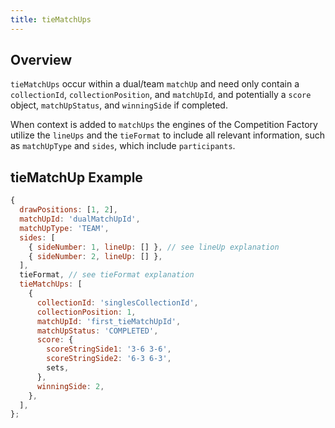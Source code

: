 ```yaml
---
title: tieMatchUps
---
```


## Overview

`tieMatchUps` occur within a dual/team `matchUp` and need only contain a `collectionId`, `collectionPosition`, and `matchUpId`,
and potentially a `score` object, `matchUpStatus`, and `winningSide` if completed.

When context is added to `matchUps` the engines of the Competition Factory utilize the `lineUps` and the `tieFormat` to include all relevant information,
such as `matchUpType` and `sides`, which include `participants`.

## tieMatchUp Example

```js
{
  drawPositions: [1, 2],
  matchUpId: 'dualMatchUpId',
  matchUpType: 'TEAM',
  sides: [
    { sideNumber: 1, lineUp: [] }, // see lineUp explanation
    { sideNumber: 2, lineUp: [] },
  ],
  tieFormat, // see tieFormat explanation
  tieMatchUps: [
    {
      collectionId: 'singlesCollectionId',
      collectionPosition: 1,
      matchUpId: 'first_tieMatchUpId',
      matchUpStatus: 'COMPLETED',
      score: {
        scoreStringSide1: '3-6 3-6',
        scoreStringSide2: '6-3 6-3',
        sets,
      },
      winningSide: 2,
    },
  ],
};
```

